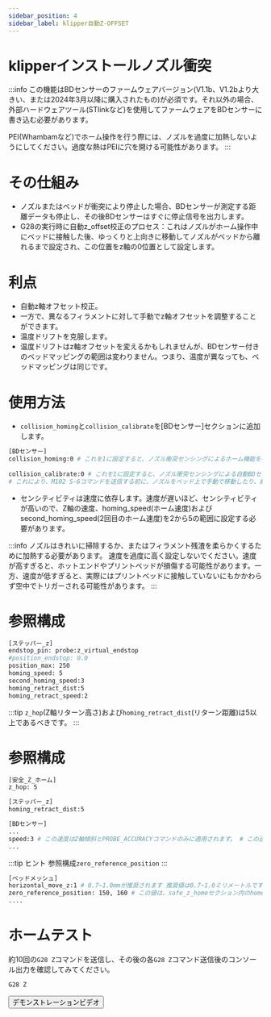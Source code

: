 ```yaml
---
sidebar_position: 4
sidebar_label: klipper自動Z-OFFSET
---
```


# klipperインストールノズル衝突

:::info
この機能はBDセンサーのファームウェアバージョン(V1.1b、V1.2bより大きい、または2024年3月以降に購入されたもの)が必須です。それ以外の場合、外部ハードウェアツール(STlinkなど)を使用してファームウェアをBDセンサーに書き込む必要があります。

PEI(Whambamなど)でホーム操作を行う際には、ノズルを過度に加熱しないようにしてください。過度な熱はPEIに穴を開ける可能性があります。
:::

# その仕組み
* ノズルまたはベッドが衝突により停止した場合、BDセンサーが測定する距離データも停止し、その後BDセンサーはすぐに停止信号を出力します。
* G28の実行時に自動z_offset校正のプロセス：これはノズルがホーム操作中にベッドに接触した後、ゆっくりと上向きに移動してノズルがベッドから離れるまで設定され、この位置をz軸の0位置として設定します。

# 利点
* 自動z軸オフセット校正。
* 一方で、異なるフィラメントに対して手動でz軸オフセットを調整することができます。
* 温度ドリフトを克服します。
* 温度ドリフトはz軸オフセットを変えるかもしれませんが、BDセンサー付きのベッドマッピングの範囲は変わりません。つまり、温度が異なっても、ベッドマッピングは同じです。

# 使用方法

* `collision_homing`と`collision_calibrate`を[BDセンサー]セクションに追加します。
``` bash
[BDセンサー] 
collision_homing:0 # これを1に設定すると、ノズル衝突センシングによるホーム機能を有効にします。無効にするには0に設定します。 ノズル衝突センシングによるホーム機能を有効にするには、それを1に設定します。無効にするには、それを0に設定します。
                   
collision_calibrate:0 # これを1に設定すると、ノズル衝突センシングによる自動BDセンサー校正を有効にします。無効にするには0に設定します。 # ノズル衝突センシングによる自動BDセンサー校正を有効にするには、それを1に設定します。無効にするには、それを0に設定します。
# これにより、M102 S-6コマンドを送信する前に、ノズルをベッド上で手動で移動したり、紙テストを行ったりする必要はありません。
```

* センシティビティは速度に依存します。速度が遅いほど、センシティビティが高いので、Z軸の速度、homing_speed(ホーム速度)およびsecond_homing_speed(2回目のホーム速度)を2から5の範囲に設定する必要があります。

:::info
ノズルはきれいに掃除するか、またはフィラメント残渣を柔らかくするために加熱する必要があります。
速度を過度に高く設定しないでください。速度が高すぎると、ホットエンドやプリントベッドが損傷する可能性があります。一方、速度が低すぎると、実際にはプリントベッドに接触していないにもかかわらず空中でトリガーされる可能性があります。
:::

# 参照構成
``` bash
[ステッパー_z]
endstop_pin: probe:z_virtual_endstop
#position_endstop: 0.0
position_max: 250
homing_speed: 5
second_homing_speed:3
homing_retract_dist:5
homing_retract_speed:2
```

:::tip
`z_hop`(Z軸リターン高さ)および`homing_retract_dist`(リターン距離)は5以上であるべきです。
:::
# 参照構成

```bash
[安全_Z_ホーム]
z_hop: 5 

[ステッパー_z]
homing_retract_dist:5
```
```bash
[BDセンサー] 
...
speed:3 # この速度はZ軸傾斜とPROBE_ACCURACYコマンドのみに適用されます。 # この速度はZ軸傾斜とPROBE_ACCURACYコマンドのみに適用されます。
...

```
:::tip ヒント
参照構成`zero_reference_position`
:::

``` bash
[ベッドメッシュ]
horizontal_move_z:1 # 0.7~1.0mmが推奨されます 推奨値は0.7~1.0ミリメートルです。
zero_reference_position: 150, 160 # この値は、safe_z_homeセクション内のhome_xy_positionと同じ座標に設定する必要があります。
....
```

# ホームテスト
約10回の`G28 Z`コマンドを送信し、その後の各`G28 Z`コマンド送信後のコンソール出力を確認してみてください。
``` bash
G28 Z
```
<Button variant="contained" disableElevation href="https://www.youtube.com/watch?v=RuPoXbrSPDc">デモンストレーションビデオ</Button>
